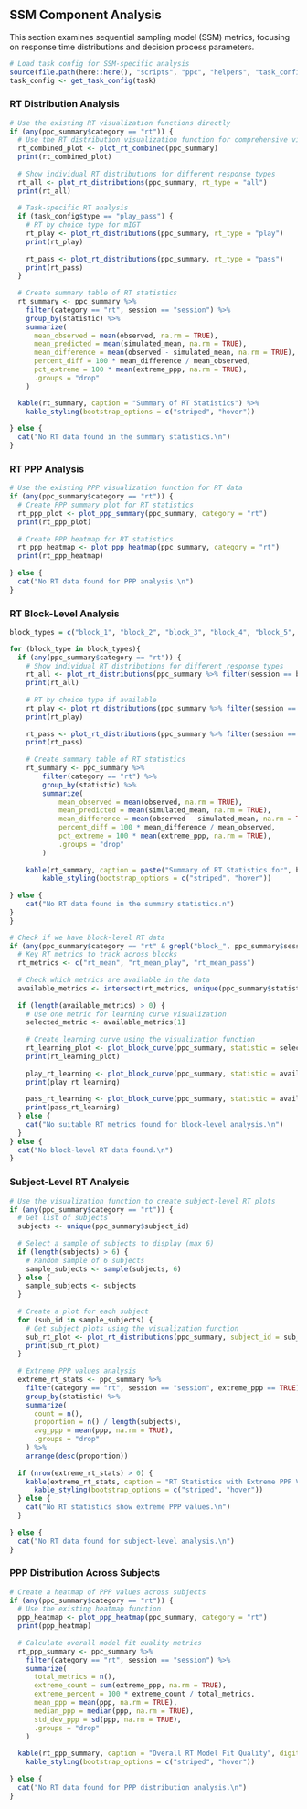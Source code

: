 
## SSM Component Analysis

This section examines sequential sampling model (SSM) metrics, focusing on response time distributions and decision process parameters.

```r
# Load task config for SSM-specific analysis
source(file.path(here::here(), "scripts", "ppc", "helpers", "task_config.R"))
task_config <- get_task_config(task)
```

### RT Distribution Analysis

```r
# Use the existing RT visualization functions directly
if (any(ppc_summary$category == "rt")) {
  # Use the RT distribution visualization function for comprehensive view
  rt_combined_plot <- plot_rt_combined(ppc_summary)
  print(rt_combined_plot)
  
  # Show individual RT distributions for different response types
  rt_all <- plot_rt_distributions(ppc_summary, rt_type = "all")
  print(rt_all)
  
  # Task-specific RT analysis
  if (task_config$type == "play_pass") {
    # RT by choice type for mIGT
    rt_play <- plot_rt_distributions(ppc_summary, rt_type = "play")
    print(rt_play)
    
    rt_pass <- plot_rt_distributions(ppc_summary, rt_type = "pass")
    print(rt_pass)
  }
  
  # Create summary table of RT statistics
  rt_summary <- ppc_summary %>%
    filter(category == "rt", session == "session") %>%
    group_by(statistic) %>%
    summarize(
      mean_observed = mean(observed, na.rm = TRUE),
      mean_predicted = mean(simulated_mean, na.rm = TRUE),
      mean_difference = mean(observed - simulated_mean, na.rm = TRUE),
      percent_diff = 100 * mean_difference / mean_observed,
      pct_extreme = 100 * mean(extreme_ppp, na.rm = TRUE),
      .groups = "drop"
    )

  kable(rt_summary, caption = "Summary of RT Statistics") %>%
    kable_styling(bootstrap_options = c("striped", "hover"))
  
} else {
  cat("No RT data found in the summary statistics.\n")
}
```

### RT PPP Analysis

```r
# Use the existing PPP visualization function for RT data
if (any(ppc_summary$category == "rt")) {
  # Create PPP summary plot for RT statistics
  rt_ppp_plot <- plot_ppp_summary(ppc_summary, category = "rt")
  print(rt_ppp_plot)
  
  # Create PPP heatmap for RT statistics
  rt_ppp_heatmap <- plot_ppp_heatmap(ppc_summary, category = "rt")
  print(rt_ppp_heatmap)
  
} else {
  cat("No RT data found for PPP analysis.\n")
}
```

### RT Block-Level Analysis

```r
block_types = c("block_1", "block_2", "block_3", "block_4", "block_5", "block_6")

for (block_type in block_types){
  if (any(ppc_summary$category == "rt")) {
    # Show individual RT distributions for different response types
    rt_all <- plot_rt_distributions(ppc_summary %>% filter(session == block_type), rt_type = "all", session_type = block_type)
    print(rt_all)
    
    # RT by choice type if available
    rt_play <- plot_rt_distributions(ppc_summary %>% filter(session == block_type), rt_type = "play", session_type = block_type)
    print(rt_play)
    
    rt_pass <- plot_rt_distributions(ppc_summary %>% filter(session == block_type), rt_type = "pass", session_type = block_type)
    print(rt_pass)
    
    # Create summary table of RT statistics
    rt_summary <- ppc_summary %>%
        filter(category == "rt") %>%
        group_by(statistic) %>%
        summarize(
            mean_observed = mean(observed, na.rm = TRUE),
            mean_predicted = mean(simulated_mean, na.rm = TRUE),
            mean_difference = mean(observed - simulated_mean, na.rm = TRUE),
            percent_diff = 100 * mean_difference / mean_observed,
            pct_extreme = 100 * mean(extreme_ppp, na.rm = TRUE),
            .groups = "drop"
        )
    
    kable(rt_summary, caption = paste("Summary of RT Statistics for", block_type)) %>%
        kable_styling(bootstrap_options = c("striped", "hover"))
    
} else {
    cat("No RT data found in the summary statistics.n")
}
}
```

```r
# Check if we have block-level RT data
if (any(ppc_summary$category == "rt" & grepl("block_", ppc_summary$session))) {
  # Key RT metrics to track across blocks
  rt_metrics <- c("rt_mean", "rt_mean_play", "rt_mean_pass")
  
  # Check which metrics are available in the data
  available_metrics <- intersect(rt_metrics, unique(ppc_summary$statistic))
  
  if (length(available_metrics) > 0) {
    # Use one metric for learning curve visualization
    selected_metric <- available_metrics[1]
    
    # Create learning curve using the visualization function
    rt_learning_plot <- plot_block_curve(ppc_summary, statistic = selected_metric)
    print(rt_learning_plot)
    
    play_rt_learning <- plot_block_curve(ppc_summary, statistic = available_metrics[2])
    print(play_rt_learning)
    
    pass_rt_learning <- plot_block_curve(ppc_summary, statistic = available_metrics[3])
    print(pass_rt_learning)
  } else {
    cat("No suitable RT metrics found for block-level analysis.\n")
  }
} else {
  cat("No block-level RT data found.\n")
}
```

### Subject-Level RT Analysis

```r
# Use the visualization function to create subject-level RT plots
if (any(ppc_summary$category == "rt")) {
  # Get list of subjects
  subjects <- unique(ppc_summary$subject_id)
  
  # Select a sample of subjects to display (max 6)
  if (length(subjects) > 6) {
    # Random sample of 6 subjects
    sample_subjects <- sample(subjects, 6)
  } else {
    sample_subjects <- subjects
  }
  
  # Create a plot for each subject
  for (sub_id in sample_subjects) {
    # Get subject plots using the visualization function
    sub_rt_plot <- plot_rt_distributions(ppc_summary, subject_id = sub_id, rt_type = "all")
    print(sub_rt_plot)
  }
  
  # Extreme PPP values analysis
  extreme_rt_stats <- ppc_summary %>%
    filter(category == "rt", session == "session", extreme_ppp == TRUE) %>%
    group_by(statistic) %>%
    summarize(
      count = n(),
      proportion = n() / length(subjects),
      avg_ppp = mean(ppp, na.rm = TRUE),
      .groups = "drop"
    ) %>%
    arrange(desc(proportion))
  
  if (nrow(extreme_rt_stats) > 0) {
    kable(extreme_rt_stats, caption = "RT Statistics with Extreme PPP Values", digits = 3) %>%
      kable_styling(bootstrap_options = c("striped", "hover"))
  } else {
    cat("No RT statistics show extreme PPP values.\n")
  }
  
} else {
  cat("No RT data found for subject-level analysis.\n")
}
```

### PPP Distribution Across Subjects

```r
# Create a heatmap of PPP values across subjects
if (any(ppc_summary$category == "rt")) {
  # Use the existing heatmap function
  ppp_heatmap <- plot_ppp_heatmap(ppc_summary, category = "rt")
  print(ppp_heatmap)
  
  # Calculate overall model fit quality metrics
  rt_ppp_summary <- ppc_summary %>%
    filter(category == "rt", session == "session") %>%
    summarize(
      total_metrics = n(),
      extreme_count = sum(extreme_ppp, na.rm = TRUE),
      extreme_percent = 100 * extreme_count / total_metrics,
      mean_ppp = mean(ppp, na.rm = TRUE),
      median_ppp = median(ppp, na.rm = TRUE),
      std_dev_ppp = sd(ppp, na.rm = TRUE),
      .groups = "drop"
    )
  
  kable(rt_ppp_summary, caption = "Overall RT Model Fit Quality", digits = 2) %>%
    kable_styling(bootstrap_options = c("striped", "hover"))
  
} else {
  cat("No RT data found for PPP distribution analysis.\n")
}
```
